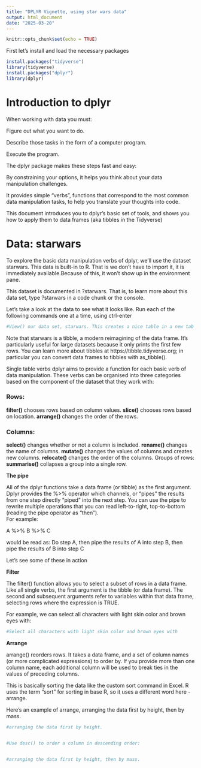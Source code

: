 ---
title: "DPLYR Vignette, using star wars data"
output: html_document
date: "2025-03-20"
---

```{r setup, include=FALSE}
knitr::opts_chunk$set(echo = TRUE)
```

First let's install and load the necessary packages

```{r}
install.packages("tidyverse")
library(tidyverse)
install.packages("dplyr")
library(dplyr)
```


# Introduction to dplyr
When working with data you must:

  Figure out what you want to do.

  Describe those tasks in the form of a computer program.

  Execute the program.

The dplyr package makes these steps fast and easy:

  By constraining your options, it helps you think about      your data manipulation challenges.

  It provides simple “verbs”, functions that correspond to    the most common data manipulation tasks, to help you        translate your thoughts into code.

This document introduces you to dplyr’s basic set of tools, and shows you how to apply them to data frames  (aka tibbles in the Tidyverse)

# Data: starwars

To explore the basic data manipulation verbs of dplyr, we’ll use the dataset starwars. This data is built-in to R.  That is we don't have to import it, it is immediately available.Because of this, it won't show up in the environment pane.

This dataset is documented in ?starwars.  That is, to learn more about this data set, type ?starwars in a code chunk or the console.

Let's take a look at the data to see what it looks like.  Run each of the following commands one at a time, using ctrl-enter

```{r eval=FALSE, include=FALSE}
#View() our data set, starwars. This creates a nice table in a new tab showing the data


```

Note that starwars is a tibble, a modern reimagining of the data frame. It’s particularly useful for large datasets because it only prints the first few rows. You can learn more about tibbles at https://tibble.tidyverse.org; in particular you can convert data frames to tibbles with as_tibble().

Single table verbs
dplyr aims to provide a function for each basic verb of data manipulation. These verbs can be organised into three categories based on the component of the dataset that they work with:

### Rows:

**filter()** chooses rows based on column values.
**slice()** chooses rows based on location.
**arrange()** changes the order of the rows.

### Columns:

**select()** changes whether or not a column is included.
**rename()** changes the name of columns.
**mutate()** changes the values of columns and creates new columns.
**relocate()** changes the order of the columns.
Groups of rows:
**summarise()** collapses a group into a single row.

**The pipe**

All of the dplyr functions take a data frame (or tibble) as the first argument. Dplyr provides the %>% operator which channels, or "pipes" the results from one step directly “piped” into the next step. You can use the pipe to rewrite multiple operations that you can read left-to-right, top-to-bottom (reading the pipe operator as “then”).  
For example:

A %>% B %>% C 

would be read as:  Do step A, then pipe the results of A into step B, then pipe the results of B into step C

Let's see some of these in action

**Filter** 

The filter() function allows you to select a subset of rows in a data frame. Like all single verbs, the first argument is the tibble (or data frame). The second and subsequent arguments refer to variables within that data frame, selecting rows where the expression is TRUE.

For example, we can select all characters with light skin color and brown eyes with:

```{r}
#Select all characters with light skin color and brown eyes with


```

**Arrange**

arrange() reorders rows. It takes a data frame, and a set of column names (or more complicated expressions) to order by. If you provide more than one column name, each additional column will be used to break ties in the values of preceding columns.

This is basically sorting the data like the custom sort command in Excel. R uses the term "sort" for sorting in base R, so it uses a different word here - arrange.

Here's an example of arrange, arranging the data first by height, then by mass.

```{r}

#arranging the data first by height.


#Use desc() to order a column in descending order:


#arranging the data first by height, then by mass.



```